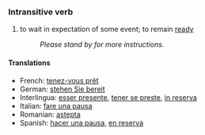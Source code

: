 ===Intransitive verb===

# to wait in expectation of some event; to remain [[ready]]
#: ''Please stand by for more instructions.''

====Translations====

*French: [[tenez-vous prêt]] 
*German: [[stehen Sie bereit]] 
*Interlingua: [[esser presente]], [[tener se preste]], [[in reserva]] 
*Italian: [[fare una pausa]] 
*Romanian: [[astepta]]
*Spanish: [[hacer una pausa]], [[en reserva]]